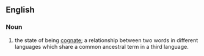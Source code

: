 ==English==

===Noun===
{{en-noun|cognacies}}

# {{linguistics}} the state of being [[cognate]]; a relationship between two words in different languages which share a common ancestral term in a third language.